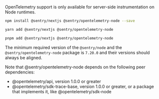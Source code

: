 <Alert title="Note">

OpenTelemetry support is only available for server-side instrumentation on Node runtimes.

</Alert>

```bash {tabTitle:npm}
npm install @sentry/nextjs @sentry/opentelemetry-node --save
```

```bash {tabTitle:yarn}
yarn add @sentry/nextjs @sentry/opentelemetry-node
```

```bash {tabTitle:pnpm}
pnpm add @sentry/nextjs @sentry/opentelemetry-node
```

The minimum required version of the `@sentry/node` and the `@sentry/opentelemetry-node` package is `7.20.0` and their versions should always be aligned.

<Note>

Note that @sentry/opentelemetry-node depends on the following peer dependencies:

- @opentelemetry/api, version 1.0.0 or greater
- @opentelemetry/sdk-trace-base, version 1.0.0 or greater, or a package that implements it, like @opentelemetry/sdk-node

</Note>
